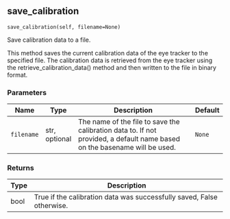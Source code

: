 ## save_calibration { #save_calibration }

`save_calibration(self, filename=None)`

Save calibration data to a file.

This method saves the current calibration data of the eye tracker to
the specified file. The calibration data is retrieved from the eye
tracker using the retrieve_calibration_data() method and then written
to the file in binary format.

### Parameters

| Name       | Type          | Description                                                                                                               | Default   |
|------------|---------------|---------------------------------------------------------------------------------------------------------------------------|-----------|
| `filename` | str, optional | The name of the file to save the calibration data to. If not provided, a default name based on the basename will be used. | `None`    |

### Returns

| Type   | Description                                                           |
|--------|-----------------------------------------------------------------------|
| bool   | True if the calibration data was successfully saved, False otherwise. |